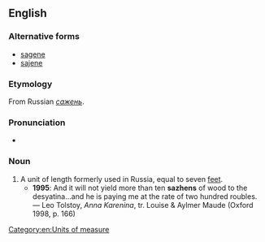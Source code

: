 ==English==

===Alternative forms===
* [[sagene]]
* [[sajene]]

===Etymology===
From Russian ''[[сажень]]''.

===Pronunciation===
* {{IPA|/ˈsæʒɛn/}}

===Noun===
{{en-noun}}

# A unit of length formerly used in Russia, equal to seven [[feet]].
#* '''1995''': And it will not yield more than ten '''sazhens''' of wood to the desyatina…and he is paying me at the rate of two hundred roubles. — Leo Tolstoy, ''Anna Karenina'', tr. Louise & Aylmer Maude (Oxford 1998, p. 166)

[[Category:en:Units of measure]]